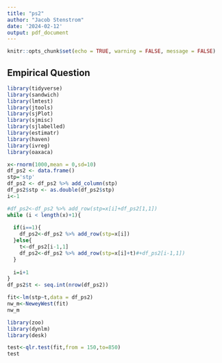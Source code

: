 ```yaml
---
title: "ps2"
author: "Jacob Stenstrom"
date: '2024-02-12'
output: pdf_document
---
```


```r
knitr::opts_chunk$set(echo = TRUE, warning = FALSE, message = FALSE)
```

## Empirical Question

```r
library(tidyverse)
library(sandwich)
library(lmtest)
library(jtools)
library(sjPlot)
library(sjmisc)
library(sjlabelled)
library(estimatr)
library(haven)
library(ivreg)
library(oaxaca)

x<-rnorm(1000,mean = 0,sd=10)
df_ps2 <- data.frame()
stp='stp'
df_ps2 <- df_ps2 %>% add_column(stp)
df_ps2$stp <- as.double(df_ps2$stp)
i<-1

#df_ps2<-df_ps2 %>% add_row(stp=x[i]+df_ps2[1,1])
while (i < length(x)+1){
  
  if(i==1){
    df_ps2<-df_ps2 %>% add_row(stp=x[i])
  }else{
    t<-df_ps2[i-1,1]
    df_ps2<-df_ps2 %>% add_row(stp=x[i]+t)#+df_ps2[i-1,1])
  }
  
  i=i+1
}
df_ps2$t <- seq.int(nrow(df_ps2))
```

```r
fit<-lm(stp~t,data = df_ps2)
nw_m<-NeweyWest(fit)
nw_m
```

```r
library(zoo)
library(dynlm)
library(desk)

test<-qlr.test(fit,from = 150,to=850)
test
```